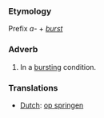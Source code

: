 ===Etymology===
Prefix ''a-'' + ''[[burst]]''
===Adverb===
#In a [[bursting]] condition.
===Translations===
*[[Dutch]]: [[op springen]]